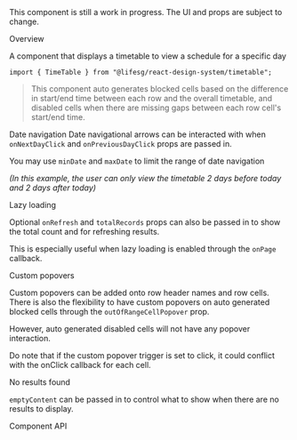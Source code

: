 
<Meta of={TimeTableStories} />

<Title>TimeTable</Title>

<Alert type="warning">
    This component is still a work in progress. The UI and props are subject to
    change.
</Alert>

<Secondary>Overview</Secondary>

A component that displays a timetable to view a schedule for a specific day

```tsx
import { TimeTable } from "@lifesg/react-design-system/timetable";
```

> This component auto generates blocked cells based on the difference in
> start/end time between each row and the overall timetable, and disabled cells
> when there are missing gaps between each row cell's start/end time.

<Canvas of={TimeTableStories.Default} />

<Secondary>Date navigation</Secondary> Date navigational arrows can be interacted
with when `onNextDayClick` and `onPreviousDayClick` props are passed in.

You may use `minDate` and `maxDate` to limit the range of date navigation

_(In this example, the user can only view the timetable 2 days before today and
2 days after today)_

<Canvas of={TimeTableStories.DateNavigation} />

<Secondary>Lazy loading</Secondary>

Optional `onRefresh` and `totalRecords` props can also be passed in to show the
total count and for refreshing results.

This is especially useful when lazy loading is enabled through the `onPage`
callback.

<Canvas of={TimeTableStories.LazyLoading} />

<Secondary>Custom popovers</Secondary>

Custom popovers can be added onto row header names and row cells. There is also
the flexibility to have custom popovers on auto generated blocked cells through
the `outOfRangeCellPopover` prop.

However, auto generated disabled cells will not have any popover interaction.

Do note that if the custom popover trigger is set to click, it could conflict
with the onClick callback for each cell.

<Canvas of={TimeTableStories.CustomPopovers} />

<Secondary>No results found</Secondary>

`emptyContent` can be passed in to control what to show when there are no
results to display.

<Canvas of={TimeTableStories.EmptyContent} />

<Secondary>Component API</Secondary>

<PropsTable />

